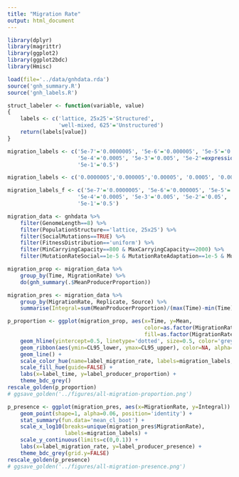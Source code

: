 ```yaml
---
title: "Migration Rate"
output: html_document
---
```


```r
library(dplyr)
library(magrittr)
library(ggplot2)
library(ggplot2bdc)
library(Hmisc)

load(file='../data/gnhdata.rda')
source('gnh_summary.R')
source('gnh_labels.R')

struct_labeler <- function(variable, value)
{
    labels <- c('lattice, 25x25'='Structured',
                'well-mixed, 625'='Unstructured')
    return(labels[value])
}

migration_labels <- c('5e-7'='0.0000005', '5e-6'='0.000005', '5e-5'='0.00005',
                      '5e-4'='0.0005', '5e-3'='0.005', '5e-2'=expression(bold('0.05')),
                      '5e-1'='0.5')

migration_labels <- c('0.0000005','0.000005','0.00005', '0.0005', '0.005', expression(bold('0.05')), '0.5')

migration_labels_f <- c('5e-7'='0.0000005', '5e-6'='0.000005', '5e-5'='0.00005',
                      '5e-4'='0.0005', '5e-3'='0.005', '5e-2'='0.05',
                      '5e-1'='0.5')
```

```r
migration_data <- gnhdata %>%
    filter(GenomeLength==8) %>%
    filter(PopulationStructure=='lattice, 25x25') %>%
    filter(SocialMutations==TRUE) %>%
    filter(FitnessDistribution=='uniform') %>%
    filter(MinCarryingCapacity==800 & MaxCarryingCapacity==2000) %>%
    filter(MutationRateSocial==1e-5 & MutationRateAdaptation==1e-5 & MutationRateStress==1e-5)
```

```r
migration_prop <- migration_data %>%
    group_by(Time, MigrationRate) %>%
    do(gnh_summary(.$MeanProducerProportion))

migration_pres <- migration_data %>%
    group_by(MigrationRate, Replicate, Source) %>%
    summarise(Integral=sum(MeanProducerProportion)/(max(Time)-min(Time)))

```

```r
p_proportion <- ggplot(migration_prop, aes(x=Time, y=Mean,
                                           color=as.factor(MigrationRate),
                                           fill=as.factor(MigrationRate))) +
    geom_hline(yintercept=0.5, linetype='dotted', size=0.5, color='grey70') +   
    geom_ribbon(aes(ymin=CL95_lower, ymax=CL95_upper), color=NA, alpha=0.2) +   
    geom_line() +
    scale_color_hue(name=label_migration_rate, labels=migration_labels, guide=guide_legend(order=1)) +
    scale_fill_hue(guide=FALSE) +
    labs(x=label_time, y=label_producer_proportion) +
    theme_bdc_grey()
rescale_golden(p_proportion)
# ggsave_golden('../figures/all-migration-proportion.png')

```


```r
p_presence <- ggplot(migration_pres, aes(x=MigrationRate, y=Integral)) +
    geom_point(shape=1, alpha=0.06, position='identity') +
    stat_summary(fun.data='mean_cl_boot') +
    scale_x_log10(breaks=unique(migration_pres$MigrationRate),
                  labels=migration_labels) +
    scale_y_continuous(limits=c(0,0.1)) +
    labs(x=label_migration_rate, y=label_producer_presence) +
    theme_bdc_grey(grid.y=FALSE)
rescale_golden(p_presence)
# ggsave_golden('../figures/all-migration-presence.png')
```
